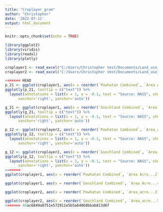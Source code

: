 ```yaml
---
title: "Croplayer_gram"
author: "Christopher"
date: '2022-07-11'
output: html_document
---
```


```r
knitr::opts_chunk$set(echo = TRUE)
```
```r
library(ggplot2)
library(viridis)
library(readxl)
library(plotly)

```

```r
croplayer1 <- read_excel("C:/Users/Christopher Vest/Documents/Land_use_project/2022_DSPG_Landuse/Review/Christopher/Croplayer/Ag_Analysis_Gooch_Powhatan.xlsx", sheet = "2021")
croplayer2 <- read_excel("C:/Users/Christopher Vest/Documents/Land_use_project/2022_DSPG_Landuse/Review/Christopher/Croplayer/Ag_Analysis_Gooch_Powhatan.xlsx", sheet = "2012")
```
```r
<<<<<<< HEAD
p_21 <- ggplot(croplayer1, aes(x = reorder(`Powhatan Combined`, `Area Acre...2`), y = `Area Acre...2`, fill = `Area Acre...2`)) + geom_bar(stat = "identity", aes(text = paste0(`Powhatan Combined`, "\n", "Total Acres: ", round(`Area Acre...2`, 0)))) + coord_flip() + theme(legend.position = "none") +     scale_fill_viridis() + labs( title = "Total Acreage by Land type", x = "Acreage", y = "Land type")
ggplotly(p_21, tooltip = c("text")) %>%
  layout(annotations = list(x = 1, y = -0.1, text = "Source: NASS", showarrow = F, xref='paper', yref='paper', 
      xanchor='right', yanchor='auto'))
```
```r
g_21 <- ggplot(croplayer1, aes(x = reorder(`Goochland Combined`, `Area Acre...4`), y = `Area Acre...4`, fill = `Area Acre...4`)) + geom_bar(stat = "identity", aes(text = paste0(`Goochland Combined`, "\n", "Total Acres: ", round(`Area Acre...4`, 0)))) + coord_flip() + theme(legend.position = "none") +     scale_fill_viridis() + labs( title = "Total Acreage by Land type", x = "Acreage", y = "Land type")
ggplotly(g_21, tooltip = c("text")) %>%
  layout(annotations = list(x = 1, y = -0.1, text = "Source: NASS", showarrow = F, xref='paper', yref='paper', 
      xanchor='right', yanchor='auto'))
```

```r
p_12 <- ggplot(croplayer2, aes(x = reorder(`Powhatan Combined`, `Area_acre...3`), y = `Area_acre...3`, fill = `Area_acre...3`)) + geom_bar(stat = "identity", aes(text = paste0(`Powhatan Combined`, "\n", "Total Acres: ", round(`Area_acre...3`, 0)))) + coord_flip() + theme(legend.position = "none") +     scale_fill_viridis() + labs( title = "Total Acreage by Land type", x = "Acreage", y = "Land type")
ggplotly(p_12, tooltip = c("text")) %>%
  layout(annotations = list(x = 1, y = -0.1, text = "Source: NASS", showarrow = F, xref='paper', yref='paper', 
      xanchor='right', yanchor='auto'))
```
```r
g_12 <- ggplot(croplayer2, aes(x = reorder(`Goochland Combined`, `Area_acre...5`), y = `Area_acre...5`, fill = `Area_acre...5`)) + geom_bar(stat = "identity", aes(text = paste0(`Goochland Combined`, "\n", "Total Acres: ", round(`Area Acre...5`, 0)))) + coord_flip() + theme(legend.position = "none") +     scale_fill_viridis() + labs( title = "Total Acreage by Land type", x = "Acreage", y = "Land type")
ggplotly(p_12, tooltip = c("text")) %>%
  layout(annotations = list(x = 1, y = -0.1, text = "Source: NASS", showarrow = F, xref='paper', yref='paper', 
      xanchor='right', yanchor='auto'))
=======
ggplot(croplayer1, aes(x = reorder(`Powhatan Combined`, `Area Acre...2`), y = `Area Acre...2`, fill = `Area Acre...2`)) + geom_bar(stat = "identity") + coord_flip() + theme(legend.position = "none") +     scale_fill_viridis() + labs( title = "Total Acreage by Land Type", x = "Acreage", y = "Land type")
```
```r
ggplot(croplayer1, aes(x = reorder(`Goochland Combined`, `Area Acre...4`), y = `Area Acre...4`, fill = `Area Acre...4`)) + geom_bar(stat = "identity") + coord_flip() + theme(legend.position = "none") +     scale_fill_viridis() + labs( title = "Total Acreage by Land Type", x = "Acreage", y = "Land type")
```

```r
ggplot(croplayer2, aes(x = reorder(`Powhatan Combined`, `Area_acre...3`), y = `Area_acre...3`, fill = `Area_acre...3`)) + geom_bar(stat = "identity") + coord_flip() + theme(legend.position = "none") +     scale_fill_viridis() + labs( title = "Total Acreage by Land Type", x = "Acreage", y = "Land type")
```
```r
ggplot(croplayer2, aes(x = reorder(`Goochland Combined`, `Area_acre...5`), y = `Area_acre...5`, fill = `Area_acre...5`)) + geom_bar(stat = "identity") + coord_flip() + theme(legend.position = "none") +     scale_fill_viridis() + labs( title = "Total Acreage by Land Type", x = "Acreage", y = "Land type")
>>>>>>> 46ac6849a0751e572911e5b5a64068bbab813d6f
```
